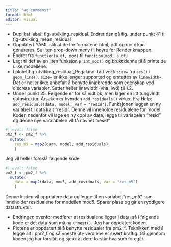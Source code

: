 ```yaml
---
title: "ag_commenst"
format: html
editor: visual
---
```


-   Duplikat label: fig-utvikling_residual. Endret den på fig. under punkt 41 til fig-utvikling_mean_residual
-   Oppdatert YAML slik at de tre formatene html, pdf og docx kan genereres. Se liten drop-down meny til høyre for Render knappen.
-   Endret fra `function(a_df, mod)` til `function(mod, a_df)`
-   Lagt til def av en liten funksjon `print_mod()` og brukt denne til å printe de ulike modellene.
-   I plotet fig-utvikling_residual_Rogaland, tatt vekk `size=` fra `aes()` i `geom_line()`. `size=` er ikke lenger supported og erstattes av `linewidth=`. Det er heller ikke anbefalt å benytte linjebredde som egenskap ved discrete variabler. Setter heller linewidth (vha. lwd) til 1.2.
-   Under punkt 35. Følgende er for så vidt ok, men lager en litt tungvindt datastruktur. Årsaken er hvordan `add_residuals()` virker. Fra Help: `add_residuals(data, model, var = "resid")`. Funksjonen legger en ny variabel til data kalt "resid". Denne vil inneholde residualene for model. Koden nedenfor vil lage en ny copi av data, legge til variabelen "resid" og denne nye varaiabelen vil få navnet "resid".

```r
#| eval: false
pm2_f <- pm2_f %>% 
  mutate(
    res_m5 = map2(data, model, add_residuals)
    )
```

Jeg vil heller foreslå følgende kode

```r
#| eval: false
pm2_f <- pm2_f %>% 
  mutate(
    data = map2(data, mod5, add_residuals, var = "res_m5")
    )
```

Denne koden vil oppdatere data og legge til en variabel "res_m5" som inneholder residualene for modellen mod5.
Sparer plass og gir en ryddigere datastruktur.

-   Endringen ovenfor medfører at residualene ligger i data, så i følgende kode er det data som må ha `unnest()`. Jeg har oppdatert koden.
-   Plotene er oppdatert til å benytte residualer fra pm2_f. Teknikken med å legge alt i pm2_f og så «neste ut» verdiene er svært kraftig. Gå gjennom koden jeg har forslått og sjekk at dere forstår hva som foregår.
